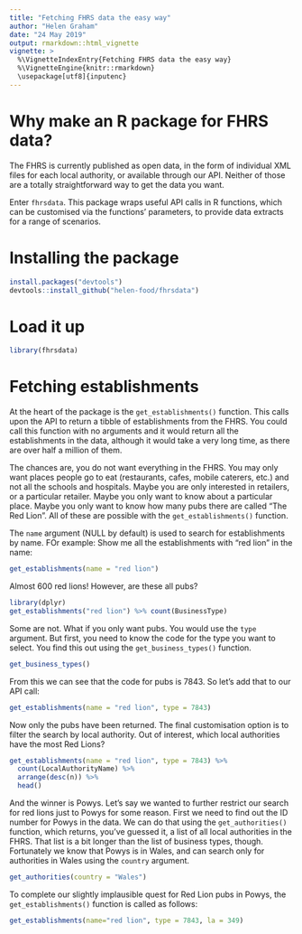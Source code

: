 ```yaml
---
title: "Fetching FHRS data the easy way"
author: "Helen Graham"
date: "24 May 2019"
output: rmarkdown::html_vignette
vignette: >
  %\VignetteIndexEntry{Fetching FHRS data the easy way}
  %\VignetteEngine{knitr::rmarkdown}
  \usepackage[utf8]{inputenc}
---
```


# Why make an R package for FHRS data?

The FHRS is currently published as open data, in the form of individual XML files 
for each local authority, or available through our API. Neither of those are a 
totally straightforward way to get the data you want. 

Enter `fhrsdata`. This package wraps useful API calls in R functions, which can 
be customised via the functions' parameters, to provide data extracts for a 
range of scenarios. 

# Installing the package

```r
install.packages("devtools")
devtools::install_github("helen-food/fhrsdata")
```

# Load it up

```r
library(fhrsdata)
```


# Fetching establishments

At the heart of the package is the `get_establishments()` function. This calls 
upon the API to return a tibble of establishments from the FHRS. You could 
call this function with no arguments and it would return all the establishments 
in the data, although it would take a very long time, as there are over half 
a million of them. 

The chances are, you do not want everything in the FHRS. You may only want places 
people go to eat (restaurants, cafes, mobile caterers, etc.) and not all the 
schools and hospitals. Maybe you are only interested in retailers, or a 
particular retailer. Maybe you only want to know about a particular place. 
Maybe you only want to know how many pubs there are called "The Red Lion". All of 
these are possible with the `get_establishments()` function.

The `name` argument (NULL by default) is used to search for establishments by name. 
FOr example: Show me all the establishments with "red lion" in the name:

```r
get_establishments(name = "red lion")
```

Almost 600 red lions! However, are these all pubs?

```r
library(dplyr)
get_establishments("red lion") %>% count(BusinessType)
```


Some are not. What if you only want pubs. You would use the `type` argument. But 
first, you need to know the code for the type you want to select. You find this 
out using the `get_business_types()` function.

```r
get_business_types()
```

From this we can see that the code for pubs is 7843. So let's add that to our 
API call:

```r
get_establishments(name = "red lion", type = 7843)
```

Now only the pubs have been returned. The final customisation option is to filter 
the search by local authority. Out of interest, which local authorities have the 
most Red Lions?

```r
get_establishments(name = "red lion", type = 7843) %>% 
  count(LocalAuthorityName) %>% 
  arrange(desc(n)) %>% 
  head()
```

And the winner is Powys. Let's say we wanted to further restrict our search for 
red lions just to Powys for some reason. First we need to find out the ID number 
for Powys in the data. We can do that using the `get_authorities()` function, which 
returns, you've guessed it, a list of all local authorities in the FHRS. That list 
is a bit longer than the list of business types, though. Fortunately we know that 
Powys is in Wales, and can search only for authorities in Wales using the `country` 
argument.

```r
get_authorities(country = "Wales")
```

To complete our slightly implausible quest for Red Lion pubs in Powys, the 
`get_establishments()` function is called as follows:

```r
get_establishments(name="red lion", type = 7843, la = 349)
```

